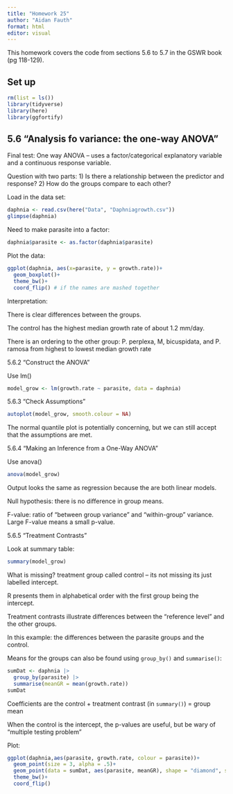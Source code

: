 ```yaml
---
title: "Homework 25"
author: "Aidan Fauth"
format: html
editor: visual
---
```


This homework covers the code from sections 5.6 to 5.7 in the GSWR book (pg 118-129).

## Set up

```r
rm(list = ls())
library(tidyverse)
library(here)
library(ggfortify)
```

## 5.6 "Analysis fo variance: the one-way ANOVA"

Final test: One way ANOVA -- uses a factor/categorical explanatory variable and a continuous response variable.

Question with two parts: 1) Is there a relationship between the predictor and response? 2) How do the groups compare to each other?

Load in the data set:

```r
daphnia <- read.csv(here("Data", "Daphniagrowth.csv"))
glimpse(daphnia)
```

Need to make parasite into a factor:

```r
daphnia$parasite <- as.factor(daphnia$parasite)
```

Plot the data:

```r
ggplot(daphnia, aes(x=parasite, y = growth.rate))+
  geom_boxplot()+
  theme_bw()+
  coord_flip() # if the names are mashed together
```

Interpretation:

There is clear differences between the groups.

The control has the highest median growth rate of about 1.2 mm/day.

There is an ordering to the other group: P. perplexa, M, bicuspidata, and P. ramosa from highest to lowest median growth rate


5.6.2 "Construct the ANOVA"

Use lm()

```r
model_grow <- lm(growth.rate ~ parasite, data = daphnia)
```


5.6.3 "Check Assumptions"

```r
autoplot(model_grow, smooth.colour = NA)
```


The normal quantile plot is potentially concerning, but we can still accept that the assumptions are met.


5.6.4 "Making an Inference from a One-Way ANOVA"

Use anova()

```r
anova(model_grow)
```

Output looks the same as regression because the are both linear models.

Null hypothesis: there is no difference in group means.

F-value: ratio of "between group variance" and "within-group" variance. Large F-value means a small p-value.


5.6.5 "Treatment Contrasts"

Look at summary table:

```r
summary(model_grow)
```

What is missing? treatment group called control -- its not missing its just labelled intercept.

R presents them in alphabetical order with the first group being the intercept.

Treatment contrasts illustrate differences between the "reference level" and the other groups.

In this example: the differences between the parasite groups and the control.

Means for the groups can also be found using `group_by()` and `summarise()`:

```r
sumDat <- daphnia |> 
  group_by(parasite) |> 
  summarise(meanGR = mean(growth.rate))
sumDat
```

Coefficients are the control + treatment contrast (in `summary()`) = group mean

When the control is the intercept, the p-values are useful, but be wary of "multiple testing problem"

Plot:

```r
ggplot(daphnia,aes(parasite, growth.rate, colour = parasite))+
  geom_point(size = 3, alpha = .5)+
  geom_point(data = sumDat, aes(parasite, meanGR), shape = "diamond", size = 7 )+
  theme_bw()+
  coord_flip()
```


